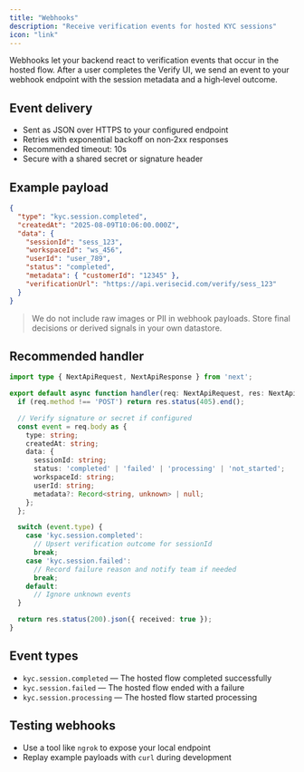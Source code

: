 ```yaml
---
title: "Webhooks"
description: "Receive verification events for hosted KYC sessions"
icon: "link"
---
```


Webhooks let your backend react to verification events that occur in the hosted flow. After a user completes the Verify UI, we send an event to your webhook endpoint with the session metadata and a high‑level outcome.

## Event delivery

- Sent as JSON over HTTPS to your configured endpoint
- Retries with exponential backoff on non‑2xx responses
- Recommended timeout: 10s
- Secure with a shared secret or signature header

## Example payload

```json
{
  "type": "kyc.session.completed",
  "createdAt": "2025-08-09T10:06:00.000Z",
  "data": {
    "sessionId": "sess_123",
    "workspaceId": "ws_456",
    "userId": "user_789",
    "status": "completed",
    "metadata": { "customerId": "12345" },
    "verificationUrl": "https://api.verisecid.com/verify/sess_123"
  }
}
```

> We do not include raw images or PII in webhook payloads. Store final decisions or derived signals in your own datastore.

## Recommended handler

```typescript
import type { NextApiRequest, NextApiResponse } from 'next';

export default async function handler(req: NextApiRequest, res: NextApiResponse) {
  if (req.method !== 'POST') return res.status(405).end();

  // Verify signature or secret if configured
  const event = req.body as {
    type: string;
    createdAt: string;
    data: {
      sessionId: string;
      status: 'completed' | 'failed' | 'processing' | 'not_started';
      workspaceId: string;
      userId: string;
      metadata?: Record<string, unknown> | null;
    };
  };

  switch (event.type) {
    case 'kyc.session.completed':
      // Upsert verification outcome for sessionId
      break;
    case 'kyc.session.failed':
      // Record failure reason and notify team if needed
      break;
    default:
      // Ignore unknown events
  }

  return res.status(200).json({ received: true });
}
```

## Event types

- `kyc.session.completed` — The hosted flow completed successfully
- `kyc.session.failed` — The hosted flow ended with a failure
- `kyc.session.processing` — The hosted flow started processing

## Testing webhooks

- Use a tool like `ngrok` to expose your local endpoint
- Replay example payloads with `curl` during development

